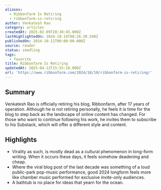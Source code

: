 ```yaml
---
aliases:
  - Ribbonfarm Is Retiring
  - ribbonfarm-is-retiring
author: Venkatesh Rao
category: articles
createdAt: 2025-02-09T20:38:45.000Z
lastHighlightedOn: 2024-10-14T08:26:30.540Z
publishedOn: 2024-10-11T00:00:00.000Z
source: reader
status: seedling
tags:
  - favorite
title: Ribbonfarm Is Retiring
updatedAt: 2025-04-12T15:55:16.000Z
url: 'https://www.ribbonfarm.com/2024/10/10/ribbonfarm-is-retiring/'
---
```

## Summary

Venkatesh Rao is officially retiring his blog, Ribbonfarm, after 17 years of operation. Although he is not retiring personally, he feels it is time for the blog to step back as the landscape of online content has changed. For those who want to continue following his work, he invites them to subscribe to his Substack, which will offer a different style and content.

## Highlights

- Virality as such, is mostly dead as a cultural phenomenon in long-form writing. When it occurs these days, it feels somehow deadening and cheap.
- Where the viral blog post of the last decade was something of a loud public-park pop-music performance, good 2024 longform feels more like chamber music performed for exclusive invite-only audiences.
- A bathtub is no place for ideas that yearn for the ocean.
